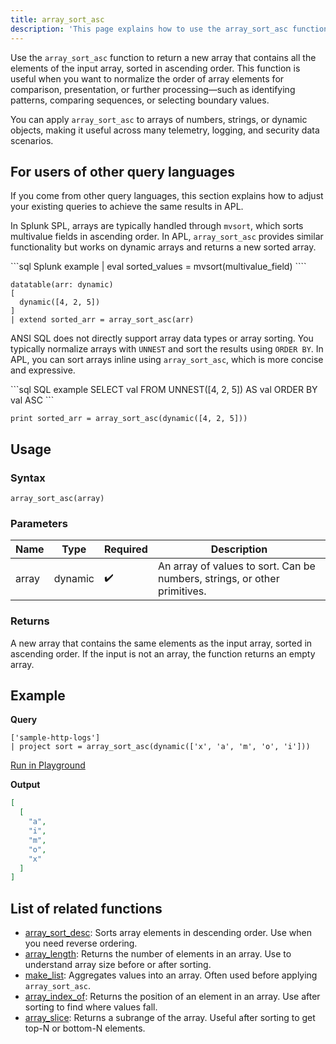 ```yaml
---
title: array_sort_asc
description: 'This page explains how to use the array_sort_asc function in APL.'
---
```


Use the `array_sort_asc` function to return a new array that contains all the elements of the input array, sorted in ascending order. This function is useful when you want to normalize the order of array elements for comparison, presentation, or further processing—such as identifying patterns, comparing sequences, or selecting boundary values.

You can apply `array_sort_asc` to arrays of numbers, strings, or dynamic objects, making it useful across many telemetry, logging, and security data scenarios.

## For users of other query languages

If you come from other query languages, this section explains how to adjust your existing queries to achieve the same results in APL.

<AccordionGroup>
<Accordion title="Splunk SPL users">

In Splunk SPL, arrays are typically handled through `mvsort`, which sorts multivalue fields in ascending order. In APL, `array_sort_asc` provides similar functionality but works on dynamic arrays and returns a new sorted array.

<CodeGroup>
```sql Splunk example
| eval sorted_values = mvsort(multivalue_field)
````

```kusto APL equivalent
datatable(arr: dynamic)
[
  dynamic([4, 2, 5])
]
| extend sorted_arr = array_sort_asc(arr)
```

</CodeGroup>

</Accordion>
<Accordion title="ANSI SQL users">

ANSI SQL does not directly support array data types or array sorting. You typically normalize arrays with `UNNEST` and sort the results using `ORDER BY`. In APL, you can sort arrays inline using `array_sort_asc`, which is more concise and expressive.

<CodeGroup>
```sql SQL example
SELECT val
FROM UNNEST([4, 2, 5]) AS val
ORDER BY val ASC
```

```kusto APL equivalent
print sorted_arr = array_sort_asc(dynamic([4, 2, 5]))
```

</CodeGroup>

</Accordion>
</AccordionGroup>

## Usage

### Syntax

```kusto
array_sort_asc(array)
```

### Parameters

| Name  | Type    | Required | Description                                                               |
| ----- | ------- | -------- | ------------------------------------------------------------------------- |
| array | dynamic | ✔️       | An array of values to sort. Can be numbers, strings, or other primitives. |

### Returns

A new array that contains the same elements as the input array, sorted in ascending order. If the input is not an array, the function returns an empty array.

## Example

**Query**

```kusto
['sample-http-logs']
| project sort = array_sort_asc(dynamic(['x', 'a', 'm', 'o', 'i']))
```

[Run in Playground](https://play.axiom.co/axiom-play-qf1k/query?initForm=%7B%22apl%22%3A%22%5B'sample-http-logs'%5D%20%7C%20project%20sort%20%3D%20array_sort_asc(dynamic(%5B'x'%2C%20'a'%2C%20'm'%2C%20'o'%2C%20'i'%5D))%22%7D)

**Output**

```json
[
  [
    "a",
    "i",
    "m",
    "o",
    "x"
  ]
]
```

## List of related functions

- [array_sort_desc](/apl/array-functions/array_sort_desc): Sorts array elements in descending order. Use when you need reverse ordering.
- [array_length](/apl/array-functions/array_length): Returns the number of elements in an array. Use to understand array size before or after sorting.
- [make_list](/apl/aggregation-functions/make_list): Aggregates values into an array. Often used before applying `array_sort_asc`.
- [array_index_of](/apl/array-functions/array_index_of): Returns the position of an element in an array. Use after sorting to find where values fall.
- [array_slice](/apl/array-functions/array_slice): Returns a subrange of the array. Useful after sorting to get top-N or bottom-N elements.
